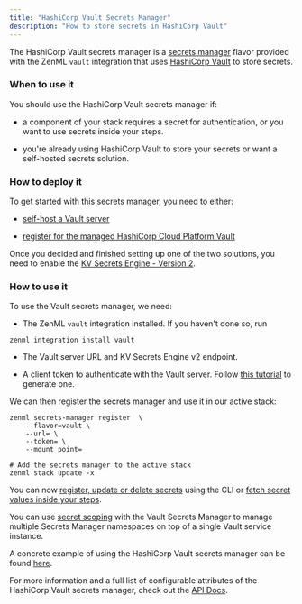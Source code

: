 ```yaml
---
title: "HashiCorp Vault Secrets Manager"
description: "How to store secrets in HashiCorp Vault"
---
```


The HashiCorp Vault secrets manager is a [secrets manager](/component-gallery/secrets-managers) flavor provided with the ZenML `vault` integration that uses [HashiCorp Vault](https://www.vaultproject.io/) to store secrets.

### When to use it

You should use the HashiCorp Vault secrets manager if:

* a component of your stack requires a secret for authentication, or you want to use secrets inside your steps.

* you're already using HashiCorp Vault to store your secrets or want a self-hosted secrets solution.

### How to deploy it

To get started with this secrets manager, you need to either:

* [self-host a Vault server](https://www.vaultproject.io/docs/install)

* [register for the managed HashiCorp Cloud Platform Vault](https://cloud.hashicorp.com/docs/vault)

Once you decided and finished setting up one of the two solutions, you need to enable the [KV Secrets Engine - Version 2](https://www.vaultproject.io/docs/secrets/kv/kv-v2).

### How to use it

To use the Vault secrets manager, we need:

* The ZenML `vault` integration installed. If you haven't done so, run  
```  
zenml integration install vault  
```

* The Vault server URL and KV Secrets Engine v2 endpoint.

* A client token to authenticate with the Vault server. Follow [this tutorial](https://learn.hashicorp.com/tutorials/vault/tokens?in=vault/tokens) to generate one.

We can then register the secrets manager and use it in our active stack:

```
zenml secrets-manager register  \
    --flavor=vault \
    --url= \
    --token= \
    --mount_point=

# Add the secrets manager to the active stack
zenml stack update -x 
```

You can now [register, update or delete secrets](/component-gallery/secrets-managers#in-the-cli) using the CLI or [fetch secret values inside your steps](/component-gallery/secrets-managers#in-a-zenml-step).

You can use [secret scoping](/component-gallery/secrets-managers#secret-scopes) with the Vault Secrets Manager to manage multiple Secrets Manager namespaces on top of a single Vault service instance.

A concrete example of using the HashiCorp Vault secrets manager can be found [here](https://github.com/zenml-io/zenml/tree/main/examples/cloud%5Fsecrets%5Fmanager).

For more information and a full list of configurable attributes of the HashiCorp Vault secrets manager, check out the [API Docs](https://apidocs.zenml.io/latest/integration%5Fcode%5Fdocs/integrations-vault/#zenml.integrations.vault.secrets%5Fmanager.vault%5Fsecrets%5Fmanager.VaultSecretsManager).